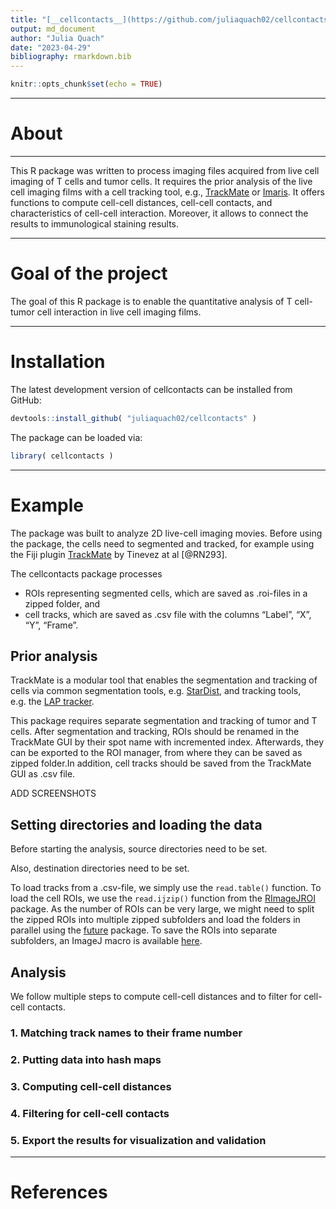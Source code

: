 ```yaml
---
title: "[__cellcontacts__](https://github.com/juliaquach02/cellcontacts)"
output: md_document
author: "Julia Quach"
date: "2023-04-29"
bibliography: rmarkdown.bib
---
```


```r
knitr::opts_chunk$set(echo = TRUE)
```

--------------------------------------------------------------------------------

# __About__

--------------------------------------------------------------------------------

This R package was written to process imaging files acquired from live cell imaging of T cells and tumor cells. It requires the prior analysis of the live cell imaging films with a cell tracking tool, e.g., [TrackMate](https://imagej.net/plugins/trackmate/) or [Imaris](https://imaris.oxinst.com/products/imaris-for-tracking). It offers functions to compute cell-cell distances, cell-cell contacts, and characteristics of cell-cell interaction. Moreover, it allows to connect the results to immunological staining results.
 
--------------------------------------------------------------------------------

# __Goal of the project__

The goal of this R package is to enable the quantitative analysis of T cell-tumor cell interaction in live cell imaging films.

--------------------------------------------------------------------------------

# __Installation__ 

The latest development version of cellcontacts can be installed from GitHub:

```r
devtools::install_github( "juliaquach02/cellcontacts" )
```
The package can be loaded via:

```r
library( cellcontacts )
```

--------------------------------------------------------------------------------

# __Example__

The package was built to analyze 2D live-cell imaging movies. Before using the package,
the cells need to segmented and tracked, for example using the Fiji plugin 
[TrackMate](https://imagej.net/plugins/trackmate/) by Tinevez at al [@RN293]. 

The cellcontacts package processes 

* ROIs representing segmented cells, which are saved as .roi-files in a zipped folder, and 
* cell tracks, which are saved as .csv file with the columns "Label", "X", "Y", "Frame".

## __Prior analysis__

TrackMate is a modular tool that enables the segmentation and tracking of cells 
via common segmentation tools, e.g. [StarDist](https://imagej.net/plugins/stardist), 
and tracking tools, e.g. the [LAP tracker](). 

This package requires separate segmentation and tracking of tumor and T cells.
After segmentation and tracking, ROIs should be renamed in the TrackMate GUI 
by their spot name with incremented index. Afterwards, they can be exported 
to the ROI manager, from where they can be saved as zipped folder.In addition, cell tracks should be saved from the TrackMate GUI as .csv file.

ADD SCREENSHOTS

## __Setting directories and loading the data__

Before starting the analysis, source directories need to be set.


Also, destination directories need to be set.

To load tracks from a .csv-file, we simply use the `read.table()` function. To load the cell ROIs, we use the `read.ijzip()` function from the [RImageJROI](https://cran.r-project.org/web/packages/RImageJROI/index.html) package.
As the number of ROIs can be very large, we might need to split the zipped ROIs into multiple zipped subfolders and load the folders in parallel using the [future](https://cran.r-project.org/web/packages/future/index.html) package. To save the ROIs into separate subfolders, an ImageJ macro is available [here]().

## __Analysis__


We follow multiple steps to compute cell-cell distances and to filter for cell-cell contacts.

### 1. Matching track names to their frame number

### 2. Putting data into hash maps

### 3. Computing cell-cell distances

### 4. Filtering for cell-cell contacts

### 5. Export the results for visualization and validation

--------------------------------------------------------------------------------
# __References__
